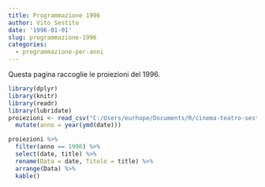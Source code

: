 ```yaml
---
title: Programmazione 1996
author: Vito Sestito
date: '1996-01-01'
slug: programmazione-1996
categories:
  - programmazione-per-anni
---
```



Questa pagina raccoglie le proiezioni del 1996.


```r
library(dplyr)
library(knitr)
library(readr)
library(lubridate)
proiezioni <- read_csv("C:/Users/eurhope/Documents/R/cinema-teatro-sestito/static/data/programmazione_agende.csv") %>% 
  mutate(anno = year(ymd(date)))
```


```r
proiezioni %>% 
  filter(anno == 1996) %>% 
  select(date, title) %>% 
  rename(Data = date, Titolo = title) %>% 
  arrange(Data) %>% 
  kable()
```

